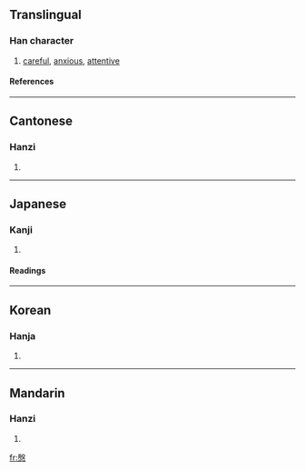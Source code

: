 ==Translingual==
===Han character===
{{Han char|rn=61|rad=心|as=10|sn=14|four=7733<sub>4</sub>|canj=竹水心 (HEP)}}
# [[careful]], [[anxious]], [[attentive]]
====References====
{{Han ref|kx=0397.230|dkj=11045|dj=0736.160|hdz=42334.060|uh=6147|ud=24903|bh=B9FE|bd=47614}}
----
==Cantonese==
===Hanzi===
{{yue-hanzi|jyut=|y=yan1}}
# {{defn|Cantonese}}
----
==Japanese==
===Kanji===
{{ja-kanji|grade=|rs=心10}}
# {{defn|Japanese}} 
====Readings====
{{ja-readings|on=[[いん]] (in)|kun=[[いたむ]] (itamu), [[ねんごろ]] (nengoro)}}
----
==Korean==
===Hanja===
{{ko-hanja|hangeul=은|eumhun=|rv=eun|mr=ŭn|y=un}}
# {{defn|Korean}}
----
==Mandarin==
===Hanzi===
{{cmn-hanzi|pin=[[yīn]] ([[yin1]])|wg=yin<sup>1</sup>}}
# {{defn|Mandarin}}

[[fr:慇]]